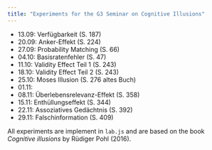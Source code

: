 ```yaml
---
title: "Experiments for the G3 Seminar on Cognitive Illusions"
---
```



- 13.09: Verfügbarkeit (S. 187)
- 20.09: Anker-Effekt (S. 224)
- 27.09: Probability Matching (S. 66)
- 04.10: Basisratenfehler (S. 47)
- 11.10: Validity Effect Teil 1 (S. 243)
- 18.10: Validity Effect Teil 2 (S. 243)
- 25.10: Moses Illusion (S. 276 altes Buch)
- 01.11: 
- 08.11: Überlebensrelevanz-Effekt (S. 358)
- 15.11: Enthüllungseffekt (S. 344)
- 22.11: Assoziatives Gedächtnis (S. 392)
- 29.11: Falschinformation (S. 409)




All experiments are implement in `lab.js` and are based on the book *Cognitive illusions* by Rüdiger Pohl (2016).




